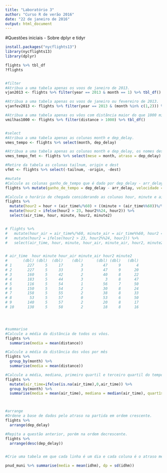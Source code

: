 ```yaml
---
title: "Laboratório 3"
author: "Curso R de verão 2016"
date: "22 de janeiro de 2016"
output: html_document
---
```

#Questões iniciais - Sobre dplyr e tidyr
```r
install.packages("nycflights13")
library(nycflights13)
library(dplyr)

flights %>% tbl_df
?flights


#filter
#Atribua a uma tabela apenas os voos de janeiro de 2013.
vjan2013 <- flights %>% filter(year == 2013 & month == 1) %>% tbl_df()

#Atribua a uma tabela apenas os voos de janeiro ou fevereiro de 2013.
vjanfev2013 <- flights %>% filter(year == 2013 & (month %in% c(1,2))) %>% tbl_df()

#Atribua a uma tabela apenas os vôos com distância maior do que 1000 milhas.
vmilhas1000 <- flights %>% filter(distance > 1000) %>% tbl_df()


#select
#Atribua a uma tabela apenas as colunas month e dep_delay.
vmes_tempo <- flights %>% select(month, dep_delay)

#Atribua a uma tabela apenas as colunas month e dep_delay, os nomes dessas colunas devem ser mese atraso.
vmes_tempo_fmt <- flights %>% select(mese = month, atraso = dep_delay)

#Retire da tabela as colunas tailnum, origin e dest
vfmt <- flights %>% select(-tailnum, -origin, -dest)

#mutate
#Calcule as colunas ganho_de_tempo que é dado por dep_delay - arr_delay e velocidade dada por distance / air_time * 60.
flights %>% mutate(ganho_de_tempo = dep_delay - arr_delay, velocidade = distance / (air_time * 60)) %>% select( ganho_de_tempo, velocidade)

#Calcule o horário de chegada considerando as colunas hour, minute e air_time. A tabela deve conter duas colunas novas: hour2 com a hora de chegada e minute2 com o minuto de chegada.
flights %>% 
  mutate(hour2 = hour + (air_time%/%60) + ((minute + (air_time%%60))%/%60), minute2 = (minute + (air_time%%60))%%60) %>%
  mutate(hour2 = ifelse(hour2 > 23, hour2%%24, hour2)) %>%
  select(air_time, hour, minute, hour2, minute2)


# flights %>% 
#   mutate(hour_air = air_time%/%60, minute_air = air_time%%60, hour2 = hour + hour_air + ((minute + minute_air)%/%60), minute2 = (minute + minute_air)%%60) %>%
#   mutate(hour2 = ifelse(hour2 > 23, hour2%%24, hour2)) %>%
#   select(air_time, hour, minute, hour_air, minute_air, hour2, minute2)


# air_time  hour minute hour_air minute_air hour2 minute2
#       (dbl) (dbl)  (dbl)    (dbl)      (dbl) (dbl)   (dbl)
# 1       227     5     17        3         47     9       4
# 2       227     5     33        3         47     9      20
# 3       160     5     42        2         40     8      22
# 4       183     5     44        3          3     8      47
# 5       116     5     54        1         56     7      50
# 6       150     5     54        2         30     8      24
# 7       158     5     55        2         38     8      33
# 8        53     5     57        0         53     6      50
# 9       140     5     57        2         20     8      17
# 10      138     5     58        2         18     8      16




#summarise
#Calcule a média da distância de todos os vôos.
flights %>%
  summarise(media = mean(distance))

#Calcule a média da distância dos vôos por mês
flights %>%
  group_by(month) %>%
  summarise(media = mean(distance))

#Calcule a média, mediana, primeiro quartil e terceiro quartil do tempo de viagem por mês.
flights %>%
  mutate(air_time=ifelse(is.na(air_time),0,air_time)) %>%
  group_by(month) %>%
  summarise(media = mean(air_time), mediana = median(air_time), quart1st = quantile(air_time, c(0.25)), quart3st = quantile(air_time, c(0.75)))



#arrange
#Ordene a base de dados pelo atraso na partida em ordem crescente.
flights %>%
  arrange(dep_delay)

#Repita a questão anterior, porém na ordem decrescente.
flights %>%
  arrange(desc(dep_delay))


#Crie uma tabela em que cada linha é um dia e cada coluna é o atraso médio de partida por mês.

pnud_muni %>% summarise(media = mean(idhm), dp = sd(idhm))



```

